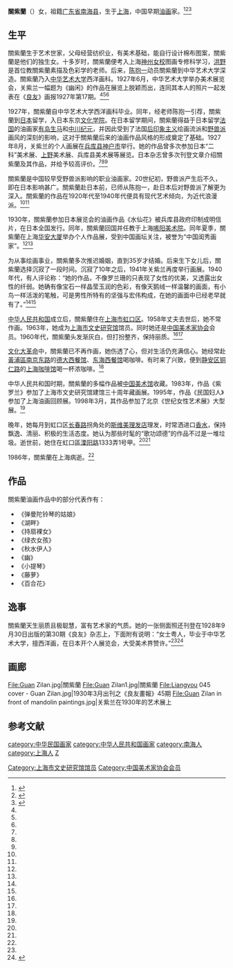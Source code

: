{{Infobox artist
|name = 關紫蘭<br>英文名：Violet Kwan
|image = Guan Zilan headshot.jpg
|imagesize = 
|caption = 
|birth_name = 
|birth_date = 1903年1月
|birth_place = {{QING}}[[上海|上海]]
|death_date = {{death date and age|1986|6|30|1903|1|}}
|death_place = {{PRC}}上海
|spouse = 
|relatives=女儿:梁雅雯
|field = 油画
|training = 中华艺术大学<br />[[文化学院|文化学院]]
|movement = [[野兽派|野兽派]]
|works = ''L小姐画像'' (1929)
|awards = 
}}
'''關紫蘭'''（{{bd|1903年||1986年|}}）女，祖籍[[广东省|广东省]][[南海县|南海县]]，生于[[上海|上海]]，中国早期[[油画|油画]]家。<ref name=hkwb>{{cite web |title=关紫兰 |url=http://www.hkcrm.com.cn/web/CultureBequest/CulHistoryBrowse.aspx?ID=329&ModuleID=1 |dead-url=yes |website=虹口文博网 |accessdate=2013-05-25 |archive-url=https://web.archive.org/web/20130813022138/http://hkcrm.com.cn/web/CultureBequest/CulHistoryBrowse.aspx?ID=329&ModuleID=1 |archive-date=2013-08-13 }}</ref><ref name=qcw>{{Cite web |url=http://www.hercity.com/s/201108/16090.html |title=关紫兰：清高矜持的人生，倾城网，2011-08-15 |access-date=2013-05-25 |archive-date=2019-05-13 |archive-url=https://web.archive.org/web/20190513213450/http://www.hercity.com/s/201108/16090.html |dead-url=no }}</ref><ref name=gmw>{{Cite web |url=http://news.gmw.cn/newspaper/2013-02/25/content_1149472.htm |title=秋水伊人关紫兰，光明网，2013-02-25 |access-date=2013-05-25 |archive-date=2016-03-05 |archive-url=https://web.archive.org/web/20160305041339/http://news.gmw.cn/newspaper/2013-02/25/content_1149472.htm |dead-url=no }}</ref>

==生平==
關紫蘭生于艺术世家，父母经营纺织业，有美术基础，能自行设计棉布图案，關紫蘭是他们的独生女。十多岁时，關紫蘭便考入上海[[神州女校|神州女校]]图画专修科学习，[[洪野|洪野]]是首位教關紫蘭素描及色彩学的老师。后来，[[陈抱一|陈抱一]]动员關紫蘭到中华艺术大学深造。關紫蘭乃入[[中华艺术大学|中华艺术大学]]西洋画科。1927年6月，中华艺术大学举办美术展览会，关紫兰一幅题为《幽闲》的作品在展览上脱颖而出，连同其本人的照片一起发表在《[[良友畫報|良友]]》画报1927年第17期。<ref name=hkwb/><ref name=qcw/><ref name=gmw/>

1927年，關紫蘭自中华艺术大学西洋画科毕业。同年，经老师陈抱一引荐，關紫蘭到[[日本|日本]]留学，入日本东京[[文化学院|文化学院]]。在日本留学期间，關紫蘭得益于日本留学[[法国|法国]]的油画家[[有岛生马|有岛生马]]和[[中川纪元|中川纪元]]，并因此受到了法国[[后印象主义|后印象主义]]绘画流派和[[野兽派|野兽派]]画风的深刻的影响，这对于關紫蘭后来的油画作品风格的形成奠定了基础。1927年8月，关紫兰的个人画展在[[兵库县|兵库县]][[神户市|神户市]]举行。她的作品曾多次参加日本“二科”美术展、[[上野|上野]]美术展、兵库县美术展等展览。日本杂志曾多次刊登文章介绍關紫蘭及其作品，并给予较高评价。<ref name=hkwb/><ref name=qcw/><ref name=gmw/>

關紫蘭是中国较早受野兽派影响的职业油画家。20世纪初，野兽派产生后不久，即在日本影响甚广。關紫蘭赴日本前，已师从陈抱一，赴日本后对野兽派了解更为深入。關紫蘭的作品在1920年代至1940年代便具有现代艺术倾向，为近代浪漫派。<ref name=hkwb/><ref name=qcw/>

1930年，關紫蘭参加日本展览会的油画作品《水仙花》被兵库县政府印制成明信片，在日本全国发行。同年，關紫蘭回国并任教于上海[[唏阳美术院|唏阳美术院]]。同年夏季，關紫蘭在上海[[华安大厦|华安大厦]]举办个人作品展，受到中国画坛关注，被誉为“中国闺秀画家”。<ref name=hkwb/><ref name=qcw/>

为从事绘画事业，關紫蘭多次推迟婚姻，直到35岁才结婚。后来生下女儿后，關紫蘭选择沉寂了一段时间。沉寂了10年之后，1941年关紫兰再度举行画展。1940年代，有人评论称：“她的作品，不像罗兰珊的只表现了女性的优美，又透露出女性的纤弱。她确有像宝石一样晶莹玉润的色彩，有像天鹅绒一样温馨的画面，有小鸟一样活泼的笔触，可是男性所特有的坚强与宏伟构成，在她的画面中已经老早就有了。”<ref name=hkwb/><ref name=qcw/>

[[中华人民共和国|中华人民共和国]]成立后，關紫蘭住在[[上海市|上海市]][[虹口区|虹口区]]。1958年丈夫去世后，她不常作画。1963年，她成为[[上海市文史研究馆|上海市文史研究馆]]馆员。同时她还是[[中国美术家协会|中国美术家协会]]会员。1960年代，關紫蘭头发渐灰白，但打扮整齐，保持丽质。<ref name=qcw/><ref name=gmw/>

[[文化大革命|文化大革命]]中，關紫蘭已不再作画，她伤透了心，但对生活仍充满信心。她经常赴[[黃浦區|黃浦區]][[南京东路_(上海市)|南京东路]]的[[德大西餐馆|德大西餐馆]]、[[东海西餐馆|东海西餐馆]]喝咖啡。有时来了兴致，便到[[静安区|静安区]][[铜仁路|铜仁路]]的[[上海咖啡馆|上海咖啡馆]]喝一杯浓咖啡。<ref name=qcw/>

中华人民共和国时期，關紫蘭的多幅作品被[[中国美术馆|中国美术馆]]收藏。1983年，作品《紫罗兰》参加了上海市文史研究馆建馆三十周年藏画展。1995年，作品《民国妇人》参加了上海油画回顾展。1998年3月，其作品参加了北京《世纪女性艺术展》大型展。<ref name=hkwb/>

晚年，她每月到虹口区[[长春路|长春路]]拐角处的[[斯维美理发店|斯维美理发店]]理发，时常洒进口[[香水|香水]]，保持飘逸、清丽、积极的生活态度。她认为那些时髦的“歌功颂德”的作品不过是一堆垃圾。逝世前，她住在虹口區[[溧阳路|溧阳路]]1333弄1号甲。<ref name=hkwb/><ref name=qcw/>

1986年，關紫蘭在上海病逝。<ref name=hkwb/>

==作品==
關紫蘭油画作品中的部分代表作有：

*《弹曼陀铃琴的姑娘》
*《湖畔》
*《持扇裸女》
*《绿衣女孩》
*《秋水伊人》
*《幽》
*《小提琴》
*《藤萝》
*《百合花》

==逸事==
關紫蘭天生丽质且极聪慧，富有艺术家的气质。她的一张侧面照还刊登在1928年9月30日出版的第30期《良友》杂志上，下面附有说明：“女士粤人，毕业于中华艺术大学，擅西洋画，在日本开个人展览会，大受美术界赞许。”<ref name=qcw/><ref>{{Cite web |url=http://www.artnews.cn/ysjie/wshy/2010/0118/80329.html |title=民国女画家关紫兰的艺术人生，中国艺术新闻网，2010-01-18 |access-date=2013-05-25 |archive-date=2016-03-04 |archive-url=https://web.archive.org/web/20160304131847/http://www.artnews.cn/ysjie/wshy/2010/0118/80329.html |dead-url=yes }}</ref>

==画廊==
<gallery>
File:Guan Zilan.jpg|關紫蘭
File:Guan Zilan1.jpg|關紫蘭
File:Liangyou 045 cover - Guan Zilan.jpg|1930年3月出刊之《良友畫報》45期
File:Guan Zilan in front of mandolin paintings.jpg|关紫兰在1930年的艺术展上
</gallery>

==参考文献==
{{commonscat|Guan Zilan}}
{{reflist}}
 

{{二十世紀華人油畫家}}


{{DEFAULTSORT:Guan关}}
[[category:中华民国画家|category:中华民国画家]]
[[category:中华人民共和国画家|category:中华人民共和国画家]]
[[category:南海人|category:南海人]]
[[category:上海人|category:上海人]]
[[category:关姓|Z]]
[[Category:上海市文史研究馆馆员|Category:上海市文史研究馆馆员]]
[[Category:中国美术家协会会员|Category:中国美术家协会会员]]